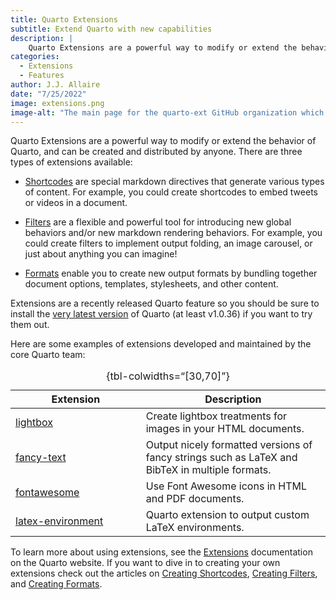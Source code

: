 ```yaml
---
title: Quarto Extensions
subtitle: Extend Quarto with new capabilities
description: | 
    Quarto Extensions are a powerful way to modify or extend the behavior of Quarto, and can be created and distributed by anyone. Extension types include filters, shortcodes, and custom formats.
categories:
  - Extensions
  - Features
author: J.J. Allaire
date: "7/25/2022"
image: extensions.png
image-alt: "The main page for the quarto-ext GitHub organization which lists extensions published by the Quarto core team."
---
```


Quarto Extensions are a powerful way to modify or extend the behavior of Quarto, and can be created and distributed by anyone. There are three types of extensions available:

-   [Shortcodes](../../../extensions/shortcodes.qmd) are special markdown directives that generate various types of content. For example, you could create shortcodes to embed tweets or videos in a document.

-   [Filters](../../../extensions/filters.qmd) are a flexible and powerful tool for introducing new global behaviors and/or new markdown rendering behaviors. For example, you could create filters to implement output folding, an image carousel, or just about anything you can imagine!

-   [Formats](../../../extensions/formats.qmd) enable you to create new output formats by bundling together document options, templates, stylesheets, and other content.

Extensions are a recently released Quarto feature so you should be sure to install the [very latest version](https://quarto.org/docs/get-started/) of Quarto (at least v1.0.36) if you want to try them out.

Here are some examples of extensions developed and maintained by the core Quarto team:

| **Extension**                                                        | **Description**                                                                                 |
|------------------------------|------------------------------------------|
| [lightbox](https://github.com/quarto-ext/lightbox/)                  | Create lightbox treatments for images in your HTML documents.                                   |
| [fancy-text](https://github.com/quarto-ext/fancy-text)               | Output nicely formatted versions of fancy strings such as LaTeX and BibTeX in multiple formats. |
| [fontawesome](https://github.com/quarto-ext/fontawesome)             | Use Font Awesome icons in HTML and PDF documents.                                               |
| [latex-environment](https://github.com/quarto-ext/latex-environment) | Quarto extension to output custom LaTeX environments.                                           |

: {tbl-colwidths="\[30,70\]"}

To learn more about using extensions, see the [Extensions](../../../extensions/index.qmd) documentation on the Quarto website. If you want to dive in to creating your own extensions check out the articles on [Creating Shortcodes](../../../extensions/shortcodes.qmd), [Creating Filters](../../../extensions/filters.qmd), and [Creating Formats](../../../extensions/formats.qmd).
